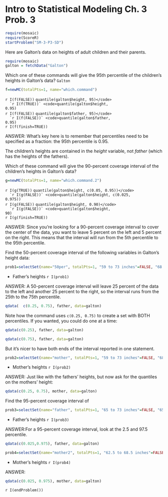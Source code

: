 Intro to Statistical Modeling Ch. 3 Prob. 3
========================================================
```r
require(mosaic)
require(ScoreR)
startProblem("SM-3-P3-SD")
```
Here are Galton's data on heights of adult children and their parents.

```r
require(mosaic)     
galton = fetchData("Galton")  
```

Which one of these commands will give the 95th percentile of the
children's heights in Galton's data? `Galton`

```r
f=newMC(totalPts=1, name="which.command")
```
  `r I(f(FALSE))` <code>quantile(galton$height, 95)</code>     
  `r I(f(TRUE))` <code>quantile(galton$height, 0.95)</code>     
  `r I(f(FALSE))` <code>quantile(galton$father, 95)</code>     
  `r I(f(FALSE))` <code>quantile(galton$father, 0.95)</code>    
`r I(f(finish=TRUE))`

<aside>
ANSWER:
What's key here is to remember that percentiles need to be specified
as a fraction: the 95th percentile is 0.95.


The children's heights are contained in the *height* variable, not
*father* (which has the heights of the fathers).
</aside>

<bigskip>

Which of these command will give the 90-percent coverage interval of the children's heights in Galton's data?
```r
g=newMC(totalPts=1, name="which.command.2")
```
  `r I(g(TRUE))` <code>quantile(galton$height, c(0.05, 0.95))</code>     
  `r I(g(FALSE))` <code>quantile(galton$height, c(0.025, 0.975))</code>     
  `r I(g(FALSE))` <code>quantile(galton$height, 0.90)</code>     
  `r I(g(FALSE))` <code>quantile(galton$height, 90)</code>     
`r I(g(finish=TRUE))`

<aside>
ANSWER:
Since you're looking for a 90-percent coverage interval to cover the
center of the data, you want to
leave 5 percent on the left and 5 percent on the right.  This means
that the interval will run from the 5th percentile to the 95th percentile.
</aside>


 
Find the 50-percent coverage interval of the following variables in Galton's height data:
```r
prob1=selectSet(name="50per", totalPts=1, "59 to 73 inches"=FALSE, "68 to 71 inches"=TRUE, "63 to 65.5 inches"=FALSE, "68 to 74 inches"=FALSE)
```
* Father's heights `r I(prob1)`

<aside>
ANSWER: A 50-percent coverage interval will leave 25 percent of the data to the left and another 25 percent to the right, so the interval runs from the 25th to the 75th percentile.      
```r
qdata(  c(0.25, 0.75), father, data=galton)     
```

Note how the command uses <code>c(0.25, 0.75)</code> to create a set with
BOTH percentiles.  If you wanted, you could do one at a time:     
```r
qdata(c(0.25), father, data=galton)
```

```r
qdata(c(0.75), father, data=galton)
```

But it's nicer to have both ends of the interval reported in one statement.
</aside>

```r
prob2=selectSet(name="mother", totalPts=1, "59 to 73 inches"=FALSE, "68 to 71 inches"=FALSE, "63 to 65.5 inches"=TRUE, "68 to 74 inches"=FALSE)
```
* Mother's heights `r I(prob2)`   

<aside>
ANSWER:
Just like with the fathers' heights, but now ask for the quantiles on
the mothers' height:     
```r
qdata(c(0.25, 0.75), mother, data=galton)
```
</aside>




Find the 95-percent coverage interval of
```r
prob3=selectSet(name="father", totalPts=1, "65 to 73 inches"=FALSE, "65 to 74 inches"=TRUE, "68 to 73 inches"=FALSE, "59 to 69 inches"=FALSE)
```
* Father's heights `r I(prob3)`
    
<aside>
ANSWER:For a 95-percent coverage interval, look at the 2.5 and 97.5
percentile. 
```r
qdata(c(0.025,0.975), father, data=galton)
```
</aside>

```r
prob4=selectSet(name="mother2", totalPts=1, "62.5 to 68.5 inches"=FALSE, "65 to 69 inches"=FALSE, "63 to 68.5 inches"=FALSE, "59 to 69 inches"=TRUE)
```
* Mother's heights `r I(prob4)`

    
<aside>
ANSWER:
```r
qdata(c(0.025, 0.975), mother, data=galton)
```
</aside>

`r I(endProblem())`
